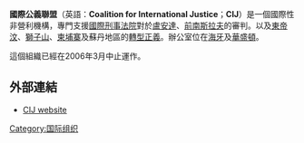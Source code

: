 '''國際公義聯盟'''（英語：'''Coalition for International Justice'''；'''CIJ'''）是一個國際性非營利機構，專門支援[[國際刑事法院|國際刑事法院]]對於[[盧安達|盧安達]]、[[前南斯拉夫|前南斯拉夫]]的審判。以及[[東帝汶|東帝汶]]、[[塞拉利昂|獅子山]]、[[柬埔寨|柬埔寨]]及蘇丹地區的[[轉型正義|轉型正義]]。辦公室位在[[海牙|海牙]]及[[華盛頓|華盛頓]]。

這個組織已經在2006年3月中止運作。

==外部連結==

* [http://www.cij.org/index.cfm?fuseaction=homepage CIJ website]{{Wayback|url=http://www.cij.org/index.cfm?fuseaction=homepage |date=20061227132228 }}

[[Category:国际组织|Category:国际组织]]